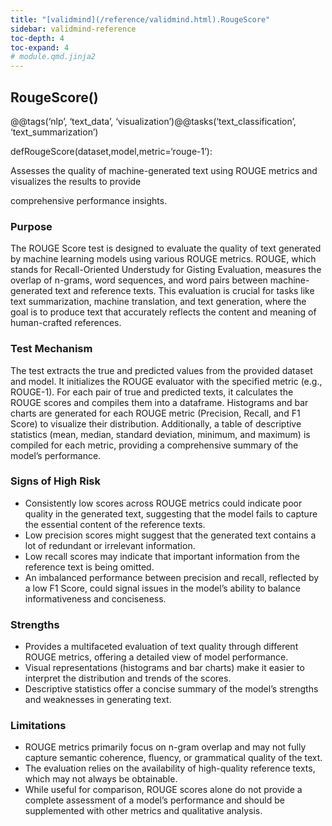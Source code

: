 ```yaml
---
title: "[validmind](/reference/validmind.html).RougeScore"
sidebar: validmind-reference
toc-depth: 4
toc-expand: 4
# module.qmd.jinja2
---
```


<!-- function.qmd.jinja2 -->

## RougeScore[()]{.muted}

<!-- signatures.jinja2 -->

::: {.signature}

<span class="decorators"><span class="decorator">@<span class="n">@tags(<span class="s">'nlp'</span>, <span class="s">'text_data'</span>, <span class="s">'visualization'</span>)</span></span><span class="decorator">@<span class="n">@tasks(<span class="s">'text_classification'</span>, <span class="s">'text_summarization'</span>)</span></span></span>

<span class="kw">def</span><span class="name">RougeScore</span>(<span class="params"><span class="n">dataset</span><span class="muted">,</span></span><span class="params"><span class="n">model</span><span class="muted">,</span></span><span class="params"><span class="n">metric</span><span class="o">=</span><span class="s1">'rouge-1'</span></span>):

:::

<!-- docstring.jinja2 -->

Assesses the quality of machine-generated text using ROUGE metrics and visualizes the results to provide

comprehensive performance insights.

### Purpose

The ROUGE Score test is designed to evaluate the quality of text generated by machine learning models using various ROUGE metrics. ROUGE, which stands for Recall-Oriented Understudy for Gisting Evaluation, measures the overlap of n-grams, word sequences, and word pairs between machine-generated text and reference texts. This evaluation is crucial for tasks like text summarization, machine translation, and text generation, where the goal is to produce text that accurately reflects the content and meaning of human-crafted references.

### Test Mechanism

The test extracts the true and predicted values from the provided dataset and model. It initializes the ROUGE evaluator with the specified metric (e.g., ROUGE-1). For each pair of true and predicted texts, it calculates the ROUGE scores and compiles them into a dataframe. Histograms and bar charts are generated for each ROUGE metric (Precision, Recall, and F1 Score) to visualize their distribution. Additionally, a table of descriptive statistics (mean, median, standard deviation, minimum, and maximum) is compiled for each metric, providing a comprehensive summary of the model's performance.

### Signs of High Risk

- Consistently low scores across ROUGE metrics could indicate poor quality in the generated text, suggesting that the model fails to capture the essential content of the reference texts.
- Low precision scores might suggest that the generated text contains a lot of redundant or irrelevant information.
- Low recall scores may indicate that important information from the reference text is being omitted.
- An imbalanced performance between precision and recall, reflected by a low F1 Score, could signal issues in the model's ability to balance informativeness and conciseness.

### Strengths

- Provides a multifaceted evaluation of text quality through different ROUGE metrics, offering a detailed view of model performance.
- Visual representations (histograms and bar charts) make it easier to interpret the distribution and trends of the scores.
- Descriptive statistics offer a concise summary of the model's strengths and weaknesses in generating text.

### Limitations

- ROUGE metrics primarily focus on n-gram overlap and may not fully capture semantic coherence, fluency, or grammatical quality of the text.
- The evaluation relies on the availability of high-quality reference texts, which may not always be obtainable.
- While useful for comparison, ROUGE scores alone do not provide a complete assessment of a model's performance and should be supplemented with other metrics and qualitative analysis.
